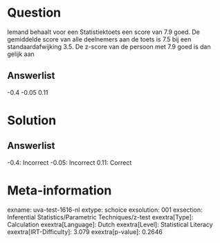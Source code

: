 Question
========

Iemand behaalt voor een Statistiektoets een score van 7.9 goed. De
gemiddelde score van alle deelnemers aan de toets is 7.5 bij een
standaardafwijking 3.5. De z-score van de persoon met 7.9 goed is dan
gelijk aan

Answerlist
----------

-0.4
-0.05
0.11

Solution
========

Answerlist
----------

-0.4: Incorrect
-0.05: Incorrect
0.11: Correct

Meta-information
================
exname: uva-test-1616-nl
extype: schoice
exsolution: 001
exsection: Inferential Statistics/Parametric Techniques/z-test
exextra[Type]: Calculation
exextra[Language]: Dutch
exextra[Level]: Statistical Literacy
exextra[IRT-Difficulty]: 3.079
exextra[p-value]: 0.2646
